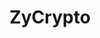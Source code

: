 ---
template: coverage
title: ZyCrypto
summary: Ethereum Is Gearing Up For One Million Developers; What Are The Possibilities?
url: https://zycrypto.com/ethereum-is-gearing-up-for-one-million-developers-what-are-the-possibilities/
---
